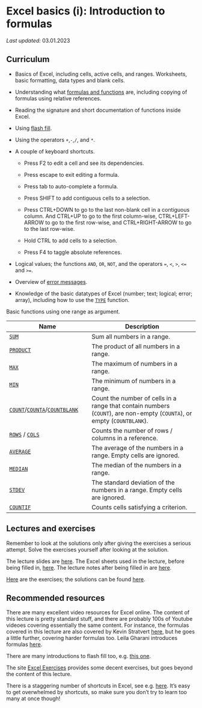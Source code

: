 # Excel basics (i): Introduction to formulas

*Last updated:* 03.01.2023

## Curriculum

-   Basics of Excel, including cells, active cells, and ranges. Worksheets, basic formatting, data types and blank cells.

-   Understanding what [formulas and functions](https://exceljet.net/articles/excel-formulas-and-functions) are, including copying of formulas using relative references.

-   Reading the signature and short documentation of functions inside Excel.

-   Using [flash fill](https://support.microsoft.com/en-us/office/save-time-with-flash-fill-9159216a-75a0-4c11-82e6-8eca29cb3b89).

-   Using the operators `+`,`-`,`/`, and `*`.

-   A couple of keyboard shortcuts.

    -   Press F2 to edit a cell and see its dependencies.

    -   Press escape to exit editing a formula.

    -   Press tab to auto-complete a formula.

    -   Press SHIFT to add contiguous cells to a selection.

    -   Press CTRL+DOWN to go to the last non-blank cell in a contiguous column. And CTRL+UP to go to the first column-wise, CTRL+LEFT-ARROW to go to the first row-wise, and CTRL+RIGHT-ARROW to go to the last row-wise.

    -   Hold CTRL to add cells to a selection.

    -   Press F4 to taggle absolute references.

-   Logical values; the functions `AND`, `OR`, `NOT`, and the operators `=`, `<`, `>`, `<=` and `>=`.

-   Overview of [error messages](https://exceljet.net/articles/excel-formula-errors).

-   Knowledge of the basic datatypes of Excel (number; text; logical; error; array), including how to use the [`TYPE`](https://exceljet.net/functions/type-function#:~:text=The%20Excel%20TYPE%20function%20returns,value%20in%20a%20particular%20cell) function.

Basic functions using one range as argument.

| Name                                                                                                                                                                                   | Description                                                                                                             |
|-------------------------------|-----------------------------------------|
| [`SUM`](https://exceljet.net/functions/sum-function)                                                                                                                                   | Sum all numbers in a range.                                                                                             |
| [`PRODUCT`](https://exceljet.net/functions/product-function)                                                                                                                           | The product of all numbers in a range.                                                                                  |
| [`MAX`](https://exceljet.net/functions/max-function)                                                                                                                                   | The maximum of numbers in a range.                                                                                      |
| [`MIN`](https://exceljet.net/functions/min-function)                                                                                                                                   | The minimum of numbers in a range.                                                                                      |
| [`COUNT`](https://exceljet.net/functions/count-function)/[`COUNTA`](https://exceljet.net/functions/counta-function)/[`COUNTBLANK`](https://exceljet.net/functions/countblank-function) | Count the number of cells in a range that contain numbers (`COUNT`), are non-empty (`COUNTA`), or empty (`COUNTBLANK`). |
| [`ROWS`](https://exceljet.net/functions/rows-function) / [`COLS`](https://exceljet.net/functions/cols-function)                                                                        | Counts the number of rows / columns in a reference.                                                                     |
| [`AVERAGE`](https://exceljet.net/functions/average-function)                                                                                                                           | The average of the numbers in a range. Empty cells are ignored.                                                         |
| [`MEDIAN`](https://exceljet.net/functions/median-function)                                                                                                                             | The median of the numbers in a range.                                                                                   |
| [`STDEV`](https://exceljet.net/functions/stdev-function)                                                                                                                               | The standard deviation of the numbers in a range. Empty cells are ignored.                                              |
| [`COUNTIF`](https://exceljet.net/functions/countif-function)                                                                                                                           | Counts cells satisfying a criterion.                                                                                    |

## Lectures and exercises

::: warning
Remember to look at the solutions only after giving the exercises a serious attempt. Solve the exercises yourself after looking at the solution.
:::

The lecture slides are [here](https://rawcdn.githack.com/BI-DS/ELE-3915/65f16fba2d7ce0fe0fb7fc248d6cf812bb9ba321/slides/lecture01.html). The Excel sheets used in the lecture, before being filled in, [here](https://github.com/BI-DS/ELE-3915/blob/main/slides/lecture01.xlsx). The lecture notes after being filled in are [here](https://github.com/BI-DS/ELE-3915/blob/main/slides/lecture01_solutions.xlsx).

[Here](https://github.com/BI-DS/ELE-3915/blob/main/exercises/exercises01.xlsx) are the exercises; the solutions can be found [here](https://github.com/BI-DS/ELE-3915/blob/main/exercises/exercises01_solutions.xlsx).

## Recommended resources

There are many excellent video resources for Excel online. The content of this lecture is pretty standard stuff, and there are probably 100s of Youtube videoes covering essentially the same content. For instance, the formulas covered in this lecture are also covered by Kevin Stratvert [here](https://www.youtube.com/watch?v=Jl0Qk63z2ZY&ab_channel=KevinStratvert), but he goes a little further, covering harder formulas too. Leila Gharani introduces formulas [here](https://www.youtube.com/watch?v=y1126PQ5zRU&ab_channel=LeilaGharani).

There are many introductions to flash fill too, e.g. [this one](https://www.youtube.com/watch?v=1KimYFzET1w&ab_channel=LeilaGharani).

The site [Excel Exercises](https://excelexercises.com/) provides some decent exercises, but goes beyond the content of this lecture.

There is a staggering number of shortcuts in Excel, see e.g. [here](https://support.microsoft.com/en-us/office/keyboard-shortcuts-in-excel-1798d9d5-842a-42b8-9c99-9b7213f0040f). It's easy to get overwhelmed by shortcuts, so make sure you don't try to learn too many at once though!
